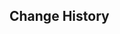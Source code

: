 {{Repertoire of Myriad Melodies Score
|name        = Moon in One's Cup
|image       = Repertoire of Myriad Melodies Cover 14.png
|album       = Liyue: Jade Moon Upon a Sea of Clouds
|order       = 2
|soundtrack  = Moon in One's Cup
|bpm         = 120
|duration    = 1m 57s
|level_1     = Normal
|stars_1     = 2
|reward_1    = Repertoire Coins*20
|notes_1     = 141
|level_2     = Hard
|stars_2     = 4
|reward_2    = Repertoire Coins*40
|notes_2     = 194
|level_3     = Pro
|stars_3     = 5
|reward_3    = Repertoire Coins*60
|notes_3     = 280
|level_4     = Legendary
|stars_4     = 6
|notes_4     = 409
}}

==Change History==
{{Change History|5.3}}